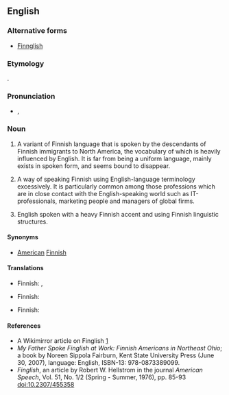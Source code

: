 ==English==
{{wikipedia}}

===Alternative forms===
* [[Finnglish]]

===Etymology===
{{blend|Finnish|English|lang=en}}.

===Pronunciation===
* {{enPR|fĭng'glĭsh}}, {{IPA|/ˈfɪŋɡlɪʃ/|/ˈfiŋɡlɪʃ/|lang=en}}

===Noun===
{{en-noun|-}}

# {{context|US|regional|lang=en}} A variant of Finnish language that is spoken by the descendants of Finnish immigrants to North America, the vocabulary of which is heavily influenced by English. It is far from being a uniform language, mainly exists in spoken form, and seems bound to disappear.
# {{context|derogative|lang=en}} A way of speaking Finnish using English-language terminology excessively. It is particularly common among those professions which are in close contact with the English-speaking world such as IT-professionals, marketing people and managers of global firms.
# {{context|derogative|lang=en}} English spoken with a heavy Finnish accent and using Finnish linguistic structures.

====Synonyms====
* {{sense|variant of Finnish spoken in North America}} [[American]] [[Finnish]]

====Translations====
{{trans-top|variant of Finnish}}
* Finnish: {{t|fi|amerikansuomi}}, {{t|fi|fingelska}}
{{trans-mid}}
{{trans-bottom}}

{{trans-top|way of speaking Finnish using English terminology}}
* Finnish: {{t|fi|fingliska}}
{{trans-mid}}
{{trans-bottom}}

{{trans-top|broken English}}
* Finnish: {{t|fi|fingliska}}
{{trans-mid}}
{{trans-bottom}}

====References====
* A Wikimirror article on Finglish [http://www.wikimirror.com/Finglish]
* ''My Father Spoke Finglish at Work: Finnish Americans in Northeast Ohio''; a book by Noreen Sippola Fairburn, Kent State University Press (June 30, 2007), language: English, ISBN-13: 978-0873389099.
* ''Finglish'', an article by Robert W. Hellstrom in the journal ''American Speech'', Vol. 51, No. 1/2 (Spring - Summer, 1976), pp. 85-93 doi:10.2307/455358